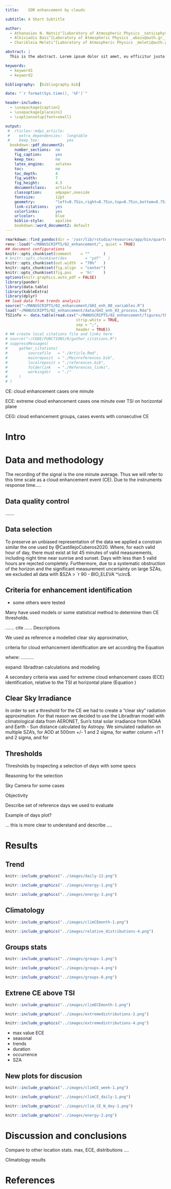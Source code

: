 ```yaml
---
title:    SDR enhancement by clouds

subtitle: A Short Subtitle

author:
  - Athanasios N. Natsis^[Laboratory of Atmospheric Physics _natsisphysicist@gmail.com_] 
  - Alkiviadis Bais^[Laboratory of Atmospheric Physics _abais@auth.gr_] 
  - Charikleia Meleti^[Laboratory of Atmospheric Physics _meleti@auth.gr_]

abstract: |
  This is the abstract. Lorem ipsum dolor sit amet, eu efficitur justo rutrum at. Sed at tempus elit.

keywords: 
  - keyword1
  - keyword2

bibliography:  [bibliography.bib]

date: "`r format(Sys.time(), '%F')`"

header-includes:
  - \usepackage{caption}
  - \usepackage{placeins}
  - \captionsetup{font=small}

output: 
 #  rticles::mdpi_article:
 #    extra_dependencies:  longtable
 #    keep_tex:            yes
  bookdown::pdf_document2:
    number_sections:  no
    fig_caption:      yes
    keep_tex:         no
    latex_engine:     xelatex
    toc:              no
    toc_depth:        4
    fig_width:        7
    fig_height:       4.5
    documentclass:    article
    classoption:      a4paper,oneside
    fontsize:         12pt
    geometry:         "left=0.75in,right=0.75in,top=0.75in,bottom=0.75in"
    link-citations:   yes
    colorlinks:       yes
    urlcolor:         blue
    biblio-style:     apalike
    bookdown::word_document2: default
---
```


```r
rmarkdown::find_pandoc(dir = '/usr/lib/rstudio/resources/app/bin/quarto/bin/tools')
renv::load("~/MANUSCRIPTS/02_enhancement/", quiet = TRUE)
## document configurations
knitr::opts_chunk$set(comment    = ""      )
# knitr::opts_chunk$set(dev        = "pdf"   )
knitr::opts_chunk$set(out.width  = "70%"   )
knitr::opts_chunk$set(fig.align  = "center")
knitr::opts_chunk$set(fig.pos    = 'h!'    )
options(knitr.graphics.auto_pdf = FALSE)
library(pander)
library(data.table)
library(kableExtra)
library(dplyr)
## load data from trends analysis
source("~/MANUSCRIPTS/02_enhancement/GHI_enh_00_variables.R")
load("~/MANUSCRIPTS/02_enhancement/data/GHI_enh_03_process.Rda")
TSIinfo <- data.table(read.csv("~/MANUSCRIPTS/02_enhancement/figures/tbl_tsi_info.dat",
                               strip.white = TRUE,
                               sep = ";",
                               header = TRUE))
# ## create local citations file and links here
# source("~/CODE/FUNCTIONS/R/gather_citations.R")
# suppressMessages(
#     gather_citations(
#         sourcefile   = "./Article.Rmd",
#         mainreposit  = "./Mainreferences.bib",
#         localreposit = "./references.bib",
#         folderlink   = "./References_links",
#         workingdir   = "./"
#     )
# )
```

CE: cloud enhancement cases one minute

ECE: extreme cloud enhancement cases one minute over TSI on horizontal plane

CEG: cloud enhancement groups, cases events with consecutive CE

# Intro

# Data and methodology

The recording of the signal is the one minute average.
Thus we will refer to this time scale as a cloud enhancement event (CE).
Due to the instruments response time.....


## Data quality control

.......

## Data selection

To preserve an unbiased representation of the data we applied a constrain similar the one used by @CastillejoCuberos2020. Where, for each valid hour of day, there must exist at list 45 minutes of valid measurements, including night time near sunrise and sunset. Days with less than 5 valid hours are rejected completely. <!--# CastillejoCuberos2020 There must be at least 5 h of valid data (Tests 1–7), otherwise all data for this day is flagged as invalid. There must be at least This work valid data 45 min of valid data (Tests 1–7) for an hour to be flagged as valid, otherwise all minute data for this hour is flagged as invalid. --> Furthermore, due to a systematic obstruction of the horizon and the significant measurement uncertainty on large SZAs, we excluded all data with $SZA > `r 90 - BIO_ELEVA`^\circ$.


## Criteria for enhancement identification


-   some others were tested


Many have used models or some statistical method to determine then CE thresholds.

....... cite ...... Descriptions

We used as reference a modelled clear sky approximation,

criteria for cloud enhancement identification are set according the Equation \ref{eq:CE4}

\begin{equation}
\text{CE}_\text{Threshold} = \begin{cases}
`r C4_cs_ref_ratio`, & \text{if $\theta \leq `r C4_lowcut_sza`^\circ$}.\\
\frac{`r C4_cs_ref_ratio` - `r C4_lowcut_ratio`}{`r C4_lowcut_sza` - `r 90 - BIO_ELEVA`} \cdot (\theta- `r 90 - BIO_ELEVA`) + `r C4_lowcut_ratio` , & \text{if $ `r 90 - BIO_ELEVA`^\circ > \theta > `r C4_lowcut_sza`^\circ$}.
\end{cases}\label{eq:CE4}
\end{equation}
where: ..........


expand: libradtran calculations and modeling


A secondary criteria was used for extreme cloud enhancement cases (ECE) identification, relative to the TSI at horizontal plane (Equation \ref{eq:ECE})

\begin{equation}
\text{GHI} > \cos(\theta) \times \text{TSI}_\text{TOA}
\label{eq:ECE}
\end{equation}


## Clear Sky Irradiance

In order to set a threshold for the CE we had to create a "clear sky" radiation approximation.
For that reason we decided to use the Libradtran model with climatological data from AERONET, Sun's total solar irradiance from NOAA and Earth - Sun distance calculated by Astropy.
We simulated radiation on multiple SZA's, for AOD at 500nm +/- 1 and 2 sigma, for watter column +/1 1 and 2 sigma, and for 

## Thresholds


Thresholds by inspecting a selection of days with some specs

Reasoning for the selection

Sky Camera for some cases

Objectivity

Describe set of reference days we used to evaluate



Example of days plot?

... this is more clear to understand and describe ....




\FloatBarrier

# Results

## Trend

```r
knitr::include_graphics("../images/daily-12.png")
```


```r
knitr::include_graphics("../images/energy-1.png")
```



```r
knitr::include_graphics("../images/energy-3.png")
```

\FloatBarrier

## Climatology

```r
knitr::include_graphics("../images/climCEmonth-1.png")
```


<!-- ```{r echo=FALSE, fig.cap="Distribution of CE above reference"} -->
<!-- knitr::include_graphics("../images/relative_distributions-2.png") -->
<!-- ``` -->

```r
knitr::include_graphics("../images/relative_distributions-4.png")
```


\FloatBarrier

## Groups stats

```r
knitr::include_graphics("../images/groups-1.png")
```


```r
knitr::include_graphics("../images/groups-4.png")
```


```r
knitr::include_graphics("../images/groups-8.png")
```


\FloatBarrier

## Extrene CE above TSI

```r
knitr::include_graphics("../images/climECEmonth-1.png")
```


```r
knitr::include_graphics("../images/extremedistributions-2.png")
```


```r
knitr::include_graphics("../images/extremedistributions-4.png")
```

-   max value ECE
-   seasonal
-   trends
-   duration
-   occurrence
-   SZA

\FloatBarrier

## New plots for discusion


```r
knitr::include_graphics("../images/climCE_week-1.png")
```

```r
knitr::include_graphics("../images/climCE_daily-1.png")
```

```r
knitr::include_graphics("../images/clim_CE_N_doy-1.png")
```


```r
knitr::include_graphics("../images/energy-2.png")
```


\FloatBarrier


# Discussion and conclusions


Compare to other location stats.
max, ECE, distributions ....


Climatology results






# References {.unnumbered}
